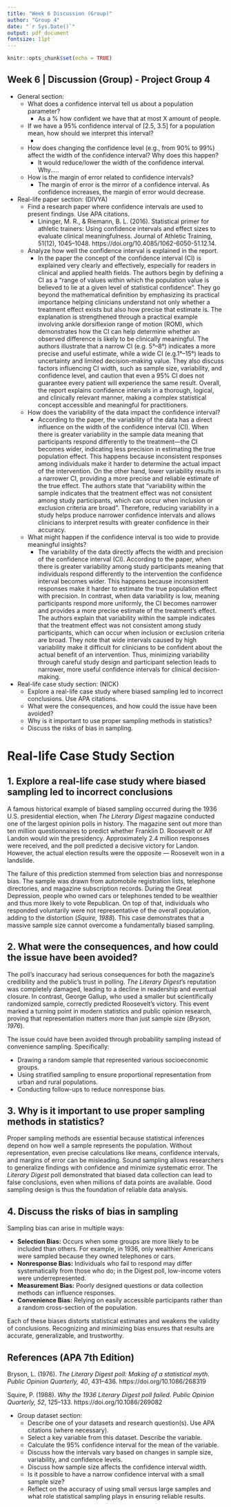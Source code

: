 ```yaml
---
title: "Week 6 Discussion (Group)" 
author: "Group 4"
date: "`r Sys.Date()`"
output: pdf_document
fontsize: 11pt
---
```


```r
knitr::opts_chunk$set(echo = TRUE)
```

## Week 6 | Discussion (Group) - Project Group 4

* General section:
  * What does a confidence interval tell us about a population parameter?
    * As a % how confident we have that at most X amount of people. 
  * If we have a 95% confidence interval of [2.5, 3.5] for a population mean, how should we interpret this interval?
    * 
  * How does changing the confidence level (e.g., from 90% to 99%) affect the width of the confidence interval? Why does this happen?
    * It would reduce/lower the width of the confidence interval. Why.....
  * How is the margin of error related to confidence intervals?
    * The margin of error is the mirror of a confidence interval. As confidence increases, the margin of error would decrease. 

* Real-life paper section: (DIVYA)
  * Find a research paper where confidence intervals are used to present findings. Use APA citations.
    * Lininger, M. R., & Riemann, B. L. (2016). Statistical primer for athletic trainers: Using confidence intervals and effect sizes to evaluate clinical meaningfulness. Journal of Athletic Training, 51(12), 1045–1048. https://doi.org/10.4085/1062-6050-51.12.14.
  * Analyze how well the confidence interval is explained in the report.
    * In the paper the concept of the confidence interval (CI) is explained very clearly and effectively, especially for readers in clinical and applied health fields. The authors begin by defining a CI as a “range of values within which the population value is believed to lie at a given level of statistical confidence”. They go beyond the mathematical definition by emphasizing its practical importance helping clinicians understand not only whether a treatment effect exists but also how precise that estimate is. The explanation is strengthened through a practical example involving ankle dorsiflexion range of motion (ROM), which demonstrates how the CI can help determine whether an observed difference is likely to be clinically meaningful. The authors illustrate that a narrow CI (e.g. 5°–8°) indicates a more precise and useful estimate, while a wide CI (e.g.1°–15°) leads to uncertainty and limited decision-making value. They also discuss factors influencing CI width, such as sample size, variability, and confidence level, and caution that even a 95% CI does not guarantee every patient will experience the same result. Overall, the report explains confidence intervals in a thorough, logical, and clinically relevant manner, making a complex statistical concept accessible and meaningful for practitioners.
  * How does the variability of the data impact the confidence interval?
    * According to the paper, the variability of the data has a direct influence on the width of the confidence interval (CI). When there is greater variability in the sample data meaning that participants respond differently to the treatment—the CI becomes wider, indicating less precision in estimating the true population effect. This happens because inconsistent responses among individuals make it harder to determine the actual impact of the intervention. On the other hand, lower variability results in a narrower CI, providing a more precise and reliable estimate of the true effect. The authors state that “variability within the sample indicates that the treatment effect was not consistent among study participants, which can occur when inclusion or exclusion criteria are broad”. Therefore, reducing variability in a study helps produce narrower confidence intervals and allows clinicians to interpret results with greater confidence in their accuracy.
  * What might happen if the confidence interval is too wide to provide meaningful insights?
    * The variability of the data directly affects the width and precision of the confidence interval (CI). According to the paper, when there is greater variability among study participants meaning that individuals respond differently to the intervention the confidence interval becomes wider. This happens because inconsistent responses make it harder to estimate the true population effect with precision. In contrast, when data variability is low, meaning participants respond more uniformly, the CI becomes narrower and provides a more precise estimate of the treatment’s effect. The authors explain that variability within the sample indicates that the treatment effect was not consistent among study participants, which can occur when inclusion or exclusion criteria are broad. They note that wide intervals caused by high variability make it difficult for clinicians to be confident about the actual benefit of an intervention. Thus, minimizing variability through careful study design and participant selection leads to narrower, more useful confidence intervals for clinical decision-making.

* Real-life case study section: (NICK) 
  * Explore a real-life case study where biased sampling led to incorrect conclusions. Use APA citations.
  * What were the consequences, and how could the issue have been avoided?
  * Why is it important to use proper sampling methods in statistics?
  * Discuss the risks of bias in sampling.

# Real-life Case Study Section  

## 1. Explore a real-life case study where biased sampling led to incorrect conclusions

A famous historical example of biased sampling occurred during the 1936 U.S. presidential election, when *The Literary Digest* magazine conducted one of the largest opinion polls in history. The magazine sent out more than ten million questionnaires to predict whether Franklin D. Roosevelt or Alf Landon would win the presidency. Approximately 2.4 million responses were received, and the poll predicted a decisive victory for Landon. However, the actual election results were the opposite — Roosevelt won in a landslide.

The failure of this prediction stemmed from selection bias and nonresponse bias. The sample was drawn from automobile registration lists, telephone directories, and magazine subscription records. During the Great Depression, people who owned cars or telephones tended to be wealthier and thus more likely to vote Republican. On top of that, individuals who responded voluntarily were not representative of the overall population, adding to the distortion (*Squire, 1988*). This case demonstrates that a massive sample size cannot overcome a fundamentally biased sampling.


## 2. What were the consequences, and how could the issue have been avoided?

The poll’s inaccuracy had serious consequences for both the magazine’s credibility and the public’s trust in polling. *The Literary Digest*’s reputation was completely damaged, leading to a decline in readership and eventual closure. In contrast, George Gallup, who used a smaller but scientifically randomized sample, correctly predicted Roosevelt’s victory. This event marked a turning point in modern statistics and public opinion research, proving that representation matters more than just sample size (*Bryson, 1976*).

The issue could have been avoided through probability sampling instead of convenience sampling. Specifically:

- Drawing a random sample that represented various socioeconomic groups.  
- Using stratified sampling to ensure proportional representation from urban and rural populations.  
- Conducting follow-ups to reduce nonresponse bias.


## 3. Why is it important to use proper sampling methods in statistics?

Proper sampling methods are essential because statistical inferences depend on how well a sample represents the population. Without representation, even precise calculations like means, confidence intervals, and margins of error can be misleading. Sound sampling allows researchers to generalize findings with confidence and minimize systematic error. The *Literary Digest* poll demonstrated that biased data collection can lead to false conclusions, even when millions of data points are available. Good sampling design is thus the foundation of reliable data analysis.


## 4. Discuss the risks of bias in sampling  

Sampling bias can arise in multiple ways:

- **Selection Bias:** Occurs when some groups are more likely to be included than others. For example, in 1936, only wealthier Americans were sampled because they owned telephones or cars.  
- **Nonresponse Bias:** Individuals who fail to respond may differ systematically from those who do; in the Digest poll, low-income voters were underrepresented.  
- **Measurement Bias:** Poorly designed questions or data collection methods can influence responses.  
- **Convenience Bias:** Relying on easily accessible participants rather than a random cross-section of the population.  

Each of these biases distorts statistical estimates and weakens the validity of conclusions. Recognizing and minimizing bias ensures that results are accurate, generalizable, and trustworthy.


## References (APA 7th Edition)

Bryson, L. (1976). *The Literary Digest poll: Making of a statistical myth*. *Public Opinion Quarterly, 40*, 431–436. https://doi.org/10.1086/268319  

Squire, P. (1988). *Why the 1936 Literary Digest poll failed*. *Public Opinion Quarterly, 52*, 125–133. https://doi.org/10.1086/269082

* Group dataset section:
  * Describe one of your datasets and research question(s). Use APA citations (where necessary).
  * Select a key variable from this dataset. Describe the variable.
  * Calculate the 95% confidence interval for the mean of the variable.
  * Discuss how the intervals vary based on changes in sample size, variability, and confidence levels.
  * Discuss how sample size affects the confidence interval width.
  * Is it possible to have a narrow confidence interval with a small sample size?
  * Reflect on the accuracy of using small versus large samples and what role statistical sampling plays in ensuring reliable results.
